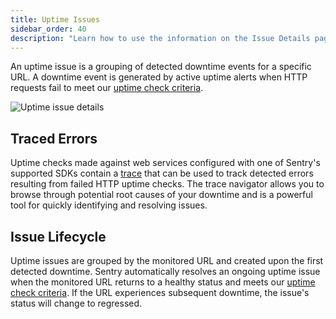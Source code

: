 ```yaml
---
title: Uptime Issues
sidebar_order: 40
description: "Learn how to use the information on the Issue Details page to debug an error issue."
---
```


<Include name="feature-stage-alpha-uptime.mdx" />

An uptime issue is a grouping of detected downtime events for a specific URL. A downtime event is generated by
active uptime alerts when HTTP requests fail to meet our
[uptime check criteria](/product/alerts/uptime-monitoring/#uptime-check-criteria).

![Uptime issue details](./img/uptime-issue-details.png)

## Traced Errors

Uptime checks made against web services configured with one of Sentry's supported SDKs contain a
[trace](/concepts/key-terms/tracing/) that can be used to track detected errors resulting from failed HTTP uptime checks. The trace navigator allows you to browse through potential root causes of your downtime and is a powerful  tool for quickly identifying and resolving issues.

## Issue Lifecycle

Uptime issues are grouped by the monitored URL and created upon the first detected downtime. Sentry automatically resolves an ongoing uptime issue when the monitored URL returns to a healthy status and meets our [uptime check criteria](/product/alerts/uptime-monitoring/#uptime-check-criteria). If the URL experiences subsequent downtime, the issue's status will change to regressed.
